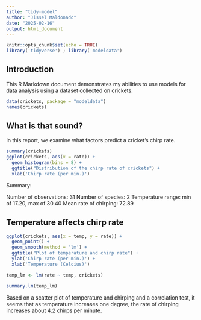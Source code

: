 ```yaml
---
title: "tidy-model"
author: "Jissel Maldonado"
date: "2025-02-16"
output: html_document
---
```


```r
knitr::opts_chunk$set(echo = TRUE)
library('tidyverse') ; library('modeldata')
```

## Introduction

This R Markdown document demonstrates my abilities to use models for data analysis using a dataset collected on crickets.

```r
data(crickets, package = "modeldata")
names(crickets)
```

## What is that sound? 

In this report, we examine what factors predict a cricket's chirp rate. 

```r
summary(crickets)
ggplot(crickets, aes(x = rate)) + 
  geom_histogram(bins = 8) + 
  ggtitle("Distribution of the chirp rate of crickets") + 
  xlab('Chirp rate (per min.)')
```

Summary:

Number of observations: 31 Number of species: 2 Temperature range: min of 17.20, max of 30.40 Mean rate of chirping: 72.89

## Temperature affects chirp rate

```r
ggplot(crickets, aes(x = temp, y = rate)) +
  geom_point() + 
  geom_smooth(method = 'lm') +
  ggtitle("Plot of temperature and chirp rate") + 
  ylab('Chirp rate (per min.)') + 
  xlab('Temperature (Celcius)')

temp_lm <- lm(rate ~ temp, crickets)

summary.lm(temp_lm)
```

Based on a scatter plot of temperature and chirping and a correlation test, it seems that as temperature increases one degree, the rate of chirping increases about 4.2 chirps per minute.